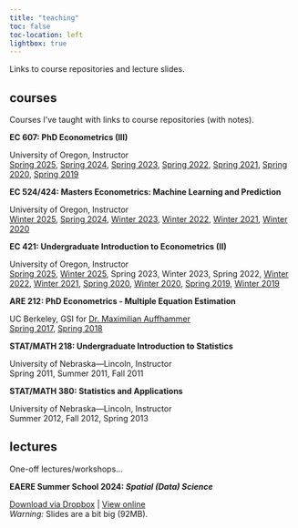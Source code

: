 ```yaml
---
title: "teaching"
toc: false
toc-location: left
lightbox: true
---
```


Links to course repositories and lecture slides.

## courses

Courses I've taught with links to course repositories (with notes).


__EC 607: PhD Econometrics (III)__

::: {.grid}
::: {.g-col-1}
:::
:::{.g-col-11}
University of Oregon, Instructor
<br>
[Spring 2025](https://github.com/edrubin/EC607S25), [Spring 2024](https://github.com/edrubin/EC607S24), [Spring 2023](https://github.com/edrubin/EC607S23), [Spring 2022](https://github.com/edrubin/EC607S22), [Spring 2021](https://github.com/edrubin/EC607S21), [Spring 2020](https://github.com/edrubin/EC607S20), [Spring 2019](https://github.com/edrubin/EC525S19)
:::
:::

__EC 524/424: Masters Econometrics: Machine Learning and Prediction__

::: {.grid}
::: {.g-col-1}
:::
:::{.g-col-11}
University of Oregon, Instructor
<br>
[Winter 2025](https://github.com/edrubin/EC524W25), [Spring 2024](https://github.com/edrubin/EC524S24), [Winter 2023](https://github.com/edrubin/EC524W23), [Winter 2022](https://github.com/edrubin/EC524W22), [Winter 2021](https://github.com/edrubin/EC524W21), [Winter 2020](https://github.com/edrubin/EC524W20)
:::
:::

__EC 421: Undergraduate Introduction to Econometrics (II)__

::: {.grid}
::: {.g-col-1}
:::
:::{.g-col-11}
University of Oregon, Instructor
<br>
[Spring 2025](https://github.com/edrubin/EC421S25), [Winter 2025](https://github.com/edrubin/EC421W25), Spring 2023, Winter 2023, Spring 2022, [Winter 2022](https://github.com/edrubin/EC421W22), [Winter 2021](https://github.com/edrubin/EC421W21), [Spring 2020](https://github.com/edrubin/EC421S20), [Winter 2020](https://github.com/edrubin/EC421W20), [Spring 2019](https://github.com/edrubin/EC421S19), [Winter 2019](https://github.com/edrubin/EC421W19)
:::
:::

__ARE 212: PhD Econometrics - Multiple Equation Estimation__

::: {.grid}
::: {.g-col-1}
:::
:::{.g-col-11}
UC Berkeley, GSI for [Dr. Maximilian Auffhammer](http://www.auffhammer.com)
<br>
[Spring 2017](https://edrub.in/ARE212/Spring2017/notes.html), [Spring 2018](https://edrub.in/ARE212)
:::
:::

__STAT/MATH 218: Undergraduate Introduction to Statistics__

::: {.grid}
::: {.g-col-1}
:::
:::{.g-col-11}
University of Nebraska—Lincoln, Instructor
<br>
Spring 2011, Summer 2011, Fall 2011
:::
:::

__STAT/MATH 380: Statistics and Applications__

::: {.grid}
::: {.g-col-1}
:::
::: {.g-col-11}
University of Nebraska—Lincoln, Instructor
<br>
Summer 2012, Fall 2012, Spring 2013
:::
:::

## lectures

One-off lectures/workshops...

__EAERE Summer School 2024: *Spatial (Data) Science*__

::: {.grid}
::: {.g-col-1}
:::
::: {.g-col-11}
[Download via Dropbox](https://www.dropbox.com/scl/fi/3xqez1prh5hwc0n2aut4j/slides-spatial-data.html?rlkey=lp4oclx7d0tdb6zks5a14qrc3&st=y425kxhk&dl=0) | [View online](https://rawcdn.githack.com/edrubin/edrubin.github.io/bcc75318e3f6a482b2da4060374622bf2bb138e4/Slides/slides-spatial-data.html?min=1)
<br>
*Warning:* Slides are a bit big (92MB).
:::
:::

